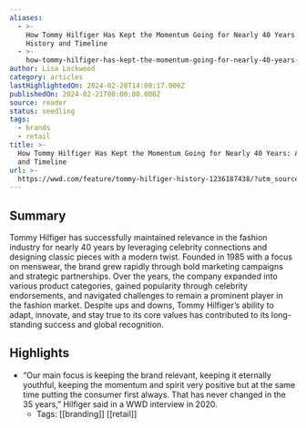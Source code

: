 ```yaml
---
aliases:
  - >-
    How Tommy Hilfiger Has Kept the Momentum Going for Nearly 40 Years: A
    History and Timeline
  - >-
    how-tommy-hilfiger-has-kept-the-momentum-going-for-nearly-40-years-a-history-and-timeline
author: Lisa Lockwood
category: articles
lastHighlightedOn: 2024-02-28T14:08:17.006Z
publishedOn: 2024-02-21T00:00:00.000Z
source: reader
status: seedling
tags:
  - brands
  - retail
title: >-
  How Tommy Hilfiger Has Kept the Momentum Going for Nearly 40 Years: A History
  and Timeline
url: >-
  https://wwd.com/feature/tommy-hilfiger-history-1236187438/?utm_source=Sailthru&utm_medium=email&utm_campaign=Newsletter%20Weekly%20Roundup:%20Retail%20Dive:%20Daily%20Dive%2002-24-2024&utm_term=Retail%20Dive%20Weekender
---
```

## Summary

Tommy Hilfiger has successfully maintained relevance in the fashion industry for nearly 40 years by leveraging celebrity connections and designing classic pieces with a modern twist. Founded in 1985 with a focus on menswear, the brand grew rapidly through bold marketing campaigns and strategic partnerships. Over the years, the company expanded into various product categories, gained popularity through celebrity endorsements, and navigated challenges to remain a prominent player in the fashion market. Despite ups and downs, Tommy Hilfiger’s ability to adapt, innovate, and stay true to its core values has contributed to its long-standing success and global recognition.

## Highlights

- “Our main focus is keeping the brand relevant, keeping it eternally youthful, keeping the momentum and spirit very positive but at the same time putting the consumer first always. That has never changed in the 35 years,” Hilfiger said in a WWD interview in 2020.
    - Tags: [[branding]] [[retail]]
